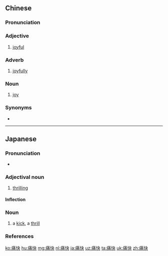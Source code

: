 ==Chinese==
{{zh-forms}}

===Pronunciation===
{{zh-pron
|m=tòngkuài,tl=y
|c=tung3 faai3
|mn=qz,xm,zz:thòng-khoài
|ma=zh-tòngkuai.ogg
|cat=a,adv,n
}}

===Adjective===
{{zh-adj}}

# [[joyful]]

===Adverb===
{{zh-adv}}

# [[joyfully]]

===Noun===
{{zh-noun}}

# [[joy]]

===Synonyms===
* {{zh-l|爽}}

----

==Japanese==
{{ja-kanjitab|つう|かい|yomi=on}}

===Pronunciation===
* {{ja-pron|つうかい|y=o|acc=0|acc_ref=NHK}}

===Adjectival noun===
{{ja-adj|つうかい|infl=na}}

# [[thrilling]]

====Inflection====
{{ja-na|つうかい}}

===Noun===
{{ja-noun|つうかい}}

# a [[kick]], a [[thrill]]

===References===
<references/>

[[ko:痛快]]
[[hu:痛快]]
[[mg:痛快]]
[[nl:痛快]]
[[ja:痛快]]
[[uz:痛快]]
[[ta:痛快]]
[[uk:痛快]]
[[zh:痛快]]